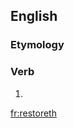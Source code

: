 ==English==

===Etymology===
{{suffix|en|restore|eth}}

===Verb===
{{head|en|verb form}}

# {{en-archaic third-person singular of|restore}}

[[fr:restoreth]]
